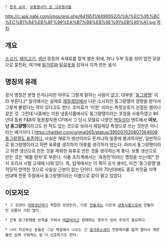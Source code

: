  * [[한국 요리]], [[보통명사가 된 고유명사들]]

http://c.ask.nate.com/imgs/qrsi.php/6419511/8499552/0/1/A/%EC%95%BC%EC%B1%84%EB%8F%99%EA%B7%B8%EB%9E%91%EB%95%A1.jpg
[[목차]]
== 개요 ==
[[소고기]], [[돼지고기]], [[생선]] 등등의 속재료를 잘게 썰은 뒤에, 파나 두부 등을 섞어 엽전 모양으로 뭉친뒤, 여기에 [[밀가루]]와 [[달걀]]옷을 입혀서 지져 만든 음식.



== 명칭의 유래 ==
정식 명칭은 분명 돈저냐지만 아무도 그렇게 말하는 사람이 없고, 대부분 '[[동그랑땡]]' 이라 부른다.[* 일각에서는 실제로 [[제일제당]]에서 나온 소시지인 동그랑땡의 영향을 받아서 그렇게 불렀다는 적이 있다고도 한다. 조미료가 '미원' 이라는 특정상호가 선점된 셈이나 같은 것. 그런데 나중에는 미원 냉동식품에서도 동그랑땡이라는 호칭을 사용하였고 80년대 동원 F&B의 동원참치캔 CF에서 그 당시 모델로 나왔던 [[백일섭]]이 멘트에서 '''여보, 난 동그랑땡'''이라고도 한 적도 있는 것으로 보아서 제일제당 특정으로 쓰는 것만은 아니라는 얘기이다.] [[https://twitter.com/urimal365/status/395007020807364608 동그랑땡도 표준어다.]] 사실은 재료가 생선이라도 돈저냐의 일종에 불과하지만, 일반적으로 동그랑땡이라고 하면 육류를 생각하지 어류를 생각하지 않는다. 따라서 동그랑땡이라고 하면 생선으로 만든 것을 제외한 육류로 만든 것을 생각하는게 좋다. 보통 생선으로 만든 것은 '해물 완자'로 부른다.
식품 조리계에서는 '육원전'이라는 명칭을 쓰는데[* 한식 조리사 시험 교재에 나와 있다. 즉, 업계에서는 이 쪽이 공식 용어], 이건 '동그랑땡'을 적당히 한역한 것으로 사실상 근본이 없는 단어다. 이미 70년대에도 종로 피맛골 지역 빈대떡 전문 주점에서 동그랑땡이라는 이름으로 같이 팔고 있었다. 

== 이모저모 ==
 * 그 모양이 [[대량생산]]하기 적합한 모양인지, 다른 [[전]]들과는 다르게 [[냉동식품]]으로써 만들어진 상품이 가장 많다.

 * 간혹 동그랑땡용 반죽을 구워서 [[떡갈비]]라고 판매하는 경우가 있어 주의가 필요하다.

 * 나이 지긋하신 분들은 그냥 백설에서 나오는 긴 [[혼합소시지|밀가루소세지]] 천원짜리를 얇게 썰어서 계란물만 입혀 구워먹는 걸 더 선호하기도 한다. 
